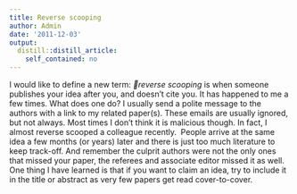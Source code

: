 ```yaml
---
title: Reverse scooping
author: Admin
date: '2011-12-03'
output:
  distill::distill_article:
    self_contained: no
---
```


I would like to define a new term: _reverse scooping_ is when someone publishes your idea after you, and doesn&#8217;t cite you. It has happened to me a few times. What does one do? I usually send a polite message to the authors with a link to my related paper(s). These emails are usually ignored, but not always. Most times I don&#8217;t think it is malicious though. In fact, I almost reverse scooped a colleague recently.  People arrive at the same idea a few months (or years) later and there is just too much literature to keep track-off. And remember the culprit authors were not the only ones that missed your paper, the referees and associate editor missed it as well. One thing I have learned is that if you want to claim an idea, try to include it in the title or abstract as very few papers get read cover-to-cover.
